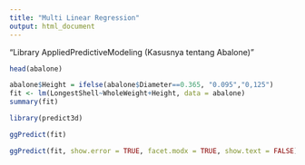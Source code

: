 ---
title: "Multi Linear Regression"
output: html_document
---

"Library AppliedPredictiveModeling (Kasusnya tentang Abalone)"

```{r}
head(abalone)
```

```{r}
abalone$Height = ifelse(abalone$Diameter==0.365, "0.095","0,125")
fit <- lm(LongestShell~WholeWeight+Height, data = abalone)
summary(fit)
```

```{r}
library(predict3d)
```


```{r}
ggPredict(fit)
```
```{r}
ggPredict(fit, show.error = TRUE, facet.modx = TRUE, show.text = FALSE)
```










